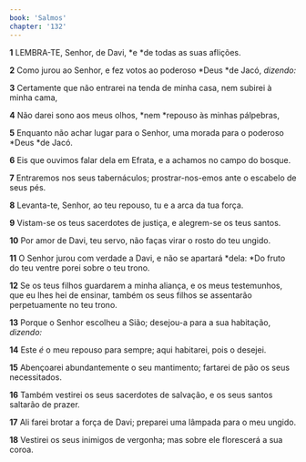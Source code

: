 ```yaml
---
book: 'Salmos'
chapter: '132'
---
```


**1** LEMBRA-TE, Senhor, de Davi, *e *de todas as suas aflições.

**2** Como jurou ao Senhor, e fez votos ao poderoso *Deus *de Jacó, _dizendo:_

**3** Certamente que não entrarei na tenda de minha casa, nem subirei à minha cama,

**4** Não darei sono aos meus olhos, *nem *repouso às minhas pálpebras,

**5** Enquanto não achar lugar para o Senhor, uma morada para o poderoso *Deus *de Jacó.

**6** Eis que ouvimos falar dela em Efrata, e a achamos no campo do bosque.

**7** Entraremos nos seus tabernáculos; prostrar-nos-emos ante o escabelo de seus pés.

**8** Levanta-te, Senhor, ao teu repouso, tu e a arca da tua força.

**9** Vistam-se os teus sacerdotes de justiça, e alegrem-se os teus santos.

**10** Por amor de Davi, teu servo, não faças virar o rosto do teu ungido.

**11** O Senhor jurou com verdade a Davi, e não se apartará *dela: *Do fruto do teu ventre porei sobre o teu trono.

**12** Se os teus filhos guardarem a minha aliança, e os meus testemunhos, que eu lhes hei de ensinar, também os seus filhos se assentarão perpetuamente no teu trono.

**13** Porque o Senhor escolheu a Sião; desejou-a para a sua habitação, _dizendo:_

**14** Este _é_ o meu repouso para sempre; aqui habitarei, pois o desejei.

**15** Abençoarei abundantemente o seu mantimento; fartarei de pão os seus necessitados.

**16** Também vestirei os seus sacerdotes de salvação, e os seus santos saltarão de prazer.

**17** Ali farei brotar a força de Davi; preparei uma lâmpada para o meu ungido.

**18** Vestirei os seus inimigos de vergonha; mas sobre ele florescerá a sua coroa.
